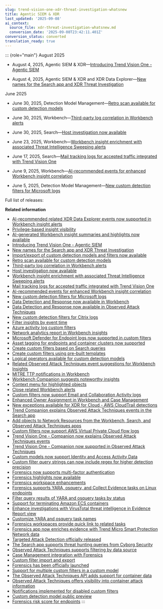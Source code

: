 ```yaml
---
slug: trend-vision-one-xdr-threat-investigation-whatsnew
title: Agentic SIEM & XDR
last_updated: '2025-09-08'
ai_context:
  source_file: xdr-threat-investigation-whatsnew.md
  conversion_date: '2025-09-08T23:42:11.401Z'
conversion_status: converted
translation_ready: true
---
```


::: {role="main"}
August 2025

- August 4, 2025, Agentic SIEM & XDR—[Introducing Trend Vision One - Agentic SIEM](agentic-siem-ga.mdx)

- August 4, 2025, Agentic SIEM & XDR and XDR Data Explorer—[New names for the Search app and XDR Threat Investigation](search-xdr-renaming.mdx)

June 2025

- June 30, 2025, Detection Model Management—[Retro scan available for custom detection models](dmm-retro-scan.mdx)

- June 30, 2025, Workbench—[Third-party log correlation in Workbench alerts](workbench-third-party-correlation.mdx)

- June 30, 2025, Search—[Host investigation now available](whats-new-host-investigation.mdx)

- June 23, 2025, Workbench—[Workbench insight enrichment with associated Threat Intelligence Sweeping alerts](wb-insight-enriched-ti-alerts.mdx)

- June 17, 2025, Search—[Mail tracking logs for accepted traffic integrated with Trend Vision One](cegp-mail-tracking-logs-v1.mdx)

- June 9, 2025, Workbench—[AI-recommended events for enhanced Workbench insight correlation](ai-events-wb-insight-correlation.mdx)

- June 5, 2025, Detection Model Management—[New custom detection filters for Microsoft logs](wn-cdf-microsoft-logs.mdx)

Full list of releases:

**Related information**

- [AI-recommended related XDR Data Explorer events now supported in Workbench insight alerts](wb-ai-related-xdr-events.mdx)
- [Privilege-based insight visibility](privilegebased-insight-visibility.mdx)
- [AI-generated Workbench insight summaries and highlights now available](ai-insight-summary.mdx)
- [Introducing Trend Vision One - Agentic SIEM](agentic-siem-ga.mdx)
- [New names for the Search app and XDR Threat Investigation](search-xdr-renaming.mdx)
- [Import/export of custom detection models and filters now available](import-export-models.mdx)
- [Retro scan available for custom detection models](dmm-retro-scan.mdx)
- [Third-party log correlation in Workbench alerts](workbench-third-party-correlation.mdx)
- [Host investigation now available](whats-new-host-investigation-2.mdx)
- [Workbench insight enrichment with associated Threat Intelligence Sweeping alerts](wb-insight-enriched-ti-alerts.mdx)
- [Mail tracking logs for accepted traffic integrated with Trend Vision One](cegp-mail-tracking-logs-v1.mdx)
- [AI-recommended events for enhanced Workbench insight correlation](ai-events-wb-insight-correlation.mdx)
- [New custom detection filters for Microsoft logs](wn-cdf-microsoft-logs.mdx)
- [Data Detection and Response now available in Workbench](data-detection-response-wb.mdx)
- [Data Detection and Response now available in Observed Attack Techniques](data-detection-response-oat.mdx)
- [New custom detection filters for Citrix logs](custom-detection-filters-for-citrix.mdx)
- [Filter insights by event time](filter-insights-event-time.mdx)
- [Azure activity log custom filters](azure-activity-log-custom-filters.mdx)
- [Network analytics report in Workbench insights](network-analytics-wb-insights.mdx)
- [Microsoft Defender for Endpoint logs now supported in custom filters](mde-logs-custom-models.mdx)
- [Asset tagging for endpoints and container clusters now supported](xdr-asset-tags.mdx)
- [Create custom filters based on Search queries](search-app-custom-filters.mdx)
- [Create custom filters using pre-built templates](custom-filters-templates.mdx)
- [Logical operators available for custom detection models](logical-operators-detection-models.mdx)
- [Related Observed Attack Techniques event suggestions for Workbench Insights](oat-event-suggestions-for-insights.mdx)
- [MITRE TTP notifications in Workbench](workbench-mitre-notifications.mdx)
- [Workbench Companion suggests noteworthy insights](workbench-companion-insights.mdx)
- [Context menu for highlighted objects](highlighted-objects-context-menu.mdx)
- [Close related Workbench alerts](close-related-workbench-alerts.mdx)
- [Custom filters now support Email and Collaboration Activity logs](custom-filters-email-collab.mdx)
- [Enhanced Owner Assignment in Workbench and Case Management](enhanced-owner-assignment-wb-case.mdx)
- [New exceptions available for XDR for Cloud - AWS CloudTrail detections](new-exceptions-for-s3-buckets.mdx)
- [Trend Companion explains Observed Attack Techniques events in the Search app](companion-oat-events-search-app.mdx)
- [Add objects to Network Resources from the Workbench, Search, and Observed Attack Techniques apps](whats-new-add-network-resources.mdx)
- [Custom filters now support AWS Virtual Private Cloud flow logs](filter-aws-virtual-cloud.mdx)
- [Trend Vision One - Companion now explains Observed Attack Techniques events](companion-oat-events.mdx)
- [Trend Vision One - Companion now supported in Observed Attack Techniques](companion-supported-oat.mdx)
- [Custom models now support Identity and Access Activity Data](custom-models-identity-access-data.mdx)
- [Custom filter query strings can now include regex for higher detection precision](query-strings-regex-precision.mdx)
- [Forensics now supports multi-factor authentication](forensics-mfa.mdx)
- [Forensics highlights now available](forensics-highlights-available.mdx)
- [Forensics workspace enhancements](forensics-workspace-enhance.mdx)
- [Forensics supports YARA, osquery, and Collect Evidence tasks on Linux endpoints](forensics-yara-osquery-linux.mdx)
- [Filter query results of YARA and osquery tasks by status](filter-query-yara-osquery-status.mdx)
- [Support for terminating Amazon ECS containers](terminate-amazon-ecs-containers.mdx)
- [Enhance investigations with VirusTotal threat intelligence in Evidence Report view](virustotal-threat-intelligence.mdx)
- [Customize YARA and osquery task names](customize-yara-osquery.mdx)
- [Forensics workspaces provide quick link to related tasks](forensics-workspaces-quick-link.mdx)
- [Forensics app now enriches evidence with Trend Micro Smart Protection Network data](forensics-app-evidence-spn-data.mdx)
- [Targeted Attack Detection officially released](tad-officially-released.mdx)
- [The Search app supports threat hunting queries from Cyborg Security](threat-hunting-queries-cyborg.mdx)
- [Observed Attack Techniques supports filtering by data source](oat-filter-data-source.mdx)
- [Case Management integration with Forensics](case-management-forensics.mdx)
- [Custom filter import and export](custom-filter-import-export.mdx)
- [Forensics has been officially launched](forensics-official-launched.mdx)
- [Support for multiple custom filters in a custom model](multiple-custom-filters-model.mdx)
- [The Observed Attack Techniques API adds support for container data](oat-api-container-data.mdx)
- [Observed Attack Techniques offers visibility into container attack information](oat-container-attack-info.mdx)
- [Notifications implemented for disabled custom filters](notifications-disabled-filters.mdx)
- [Custom detection model public preview](custom-detection-model-preview.mdx)
- [Forensics risk score for endpoints](forensics-risk-score.mdx)
:::
